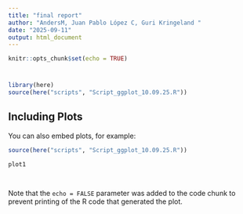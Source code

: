 ```yaml
---
title: "final report"
author: "AndersM, Juan Pablo López C, Guri Kringeland "
date: "2025-09-11"
output: html_document
---
```


```r
knitr::opts_chunk$set(echo = TRUE)
```
#


```r
library(here)
source(here("scripts", "Script_ggplot_10.09.25.R"))
```

## Including Plots

You can also embed plots, for example:

```r
source(here("scripts", "Script_ggplot_10.09.25.R"))

plot1
```


```r

```


```r

```


Note that the `echo = FALSE` parameter was added to the code chunk to prevent printing of the R code that generated the plot.

